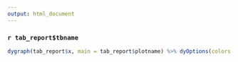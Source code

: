 ```yaml
---
output: html_document
---
```


### `r tab_report$tbname`

```r
dygraph(tab_report$x, main = tab_report$plotname) %>% dyOptions(colors = RColorBrewer::brewer.pal(3, "Set1")[1]) %>% dyRangeSelector
```

